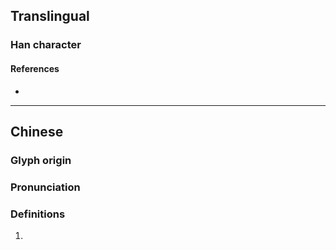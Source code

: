 {{character info}}
==Translingual==

===Han character===
{{Han char|rn=75|rad=木|as=12|sn=16|four=47947|canj=DSND|ids=⿰木孱}}

====References====
* {{Han ref|kx=0552.030|dkj=15499|hdz=21296.180|uh=6A3C|ud=27196|bh=E9D7|bd=59863}}

----

==Chinese==
{{zh-forms}}

===Glyph origin===
{{Han etym}}

===Pronunciation===
{{zh-pron
|m=zhēn
|c=zeon1
|mc=y
|oc=y
|cat=}}

===Definitions===
{{zh-hanzi}}

# {{rfdef|zh}}